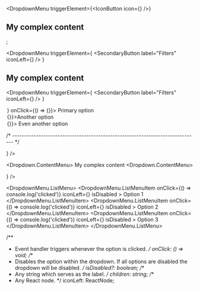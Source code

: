 <DropdownMenu
  triggerElement={<IconButton icon={<ColumnsIcon />} />}
>
  <h2>My complex content</h2>
</DropdownMenu>;

<DropdownMenu
  triggerElement={
    <SecondaryButton
      label="Filters"
      iconLeft={<FilterIcon />}
    />
  }
>
  <h2>My complex content</h2>
</DropdownMenu>

<DropdownMenu
  triggerElement={
    <SecondaryButton
      label="Filters"
      iconLeft={<FilterIcon />}
    />
  }
>
  <Option iconLeft={<PlusBoldIcon />} onClick={() => {}}>
    Primary option
  </Option>
  <Option onClick={() => {}}>Another option</Option>
  <Option isDisabled={true} onClick={() => {}}>
    Even another option
  </Option>
</DropdownMenu>


/* ------------------------------------------------------------------------------ */


<DropdownMenu>
  <DropdownMenu.Trigger>
    <SecondaryButton
      label="Filters"
      iconLeft={<FilterIcon />}
    />
  </DropdownMenu.Trigger>

  <Dropdown.ContentMenu>
    <span>My complex content</span>
  <Dropdown.ContentMenu>
</Dropdown>


<DropdownMenu>
  <DropdownMenu.Trigger>
    <SecondaryButton
      label="Filters"
      iconLeft={<FilterIcon />}
    />
  </DropdownMenu.Trigger>

  <DropdownMenu.ListMenu>
    <DropdownMenu.ListMenuItem
      onClick={() => console.log('clicked')}
      iconLeft={<FilterIcon />}
      isDisabled
    >
     <span>Option 1</span>
    </DropdownMenu.ListMenuItem>
    <DropdownMenu.ListMenuItem
      onClick={() => console.log('clicked')}
      iconLeft={<WorldIcon />}
      isDisabled
    >
     <span>Option 2</span>
    </DropdownMenu.ListMenuItem>
    <DropdownMenu.ListMenuItem
      onClick={() => console.log('clicked')}
      iconLeft={<FilterIcon />}
      isDisabled
    >
     <span>Option 3</span>
    </DropdownMenu.ListMenuItem>
  </DropdownMenu.ListMenu>
</DropdownMenu>

/**
   * Event handler triggers whenever the option is clicked.
   */
  onClick: () => void;
  /**
   * Disables the option within the dropdown. If all options are disabled the dropdown will be disabled.
   */
  isDisabled?: boolean;
  /**
   * Any string which serves as the label.
   */
  children: string;
  /**
   * Any React node.
   */
  iconLeft: ReactNode;
